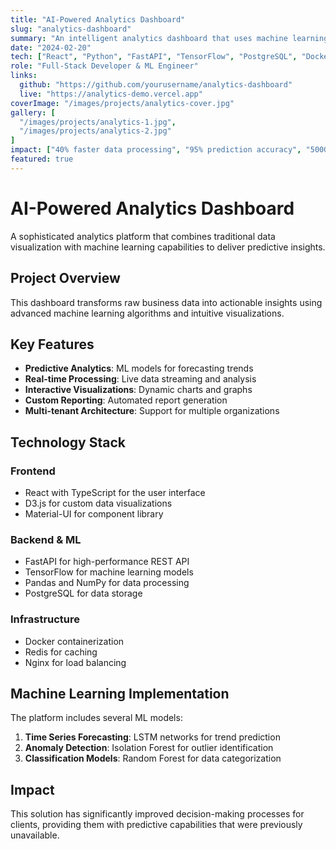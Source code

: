 ```yaml
---
title: "AI-Powered Analytics Dashboard"
slug: "analytics-dashboard"
summary: "An intelligent analytics dashboard that uses machine learning to provide actionable insights from complex data sets."
date: "2024-02-20"
tech: ["React", "Python", "FastAPI", "TensorFlow", "PostgreSQL", "Docker"]
role: "Full-Stack Developer & ML Engineer"
links:
  github: "https://github.com/yourusername/analytics-dashboard"
  live: "https://analytics-demo.vercel.app"
coverImage: "/images/projects/analytics-cover.jpg"
gallery: [
  "/images/projects/analytics-1.jpg",
  "/images/projects/analytics-2.jpg"
]
impact: ["40% faster data processing", "95% prediction accuracy", "500GB+ data analyzed"]
featured: true
---
```


# AI-Powered Analytics Dashboard

A sophisticated analytics platform that combines traditional data visualization with machine learning capabilities to deliver predictive insights.

## Project Overview

This dashboard transforms raw business data into actionable insights using advanced machine learning algorithms and intuitive visualizations.

## Key Features

- **Predictive Analytics**: ML models for forecasting trends
- **Real-time Processing**: Live data streaming and analysis
- **Interactive Visualizations**: Dynamic charts and graphs
- **Custom Reporting**: Automated report generation
- **Multi-tenant Architecture**: Support for multiple organizations

## Technology Stack

### Frontend
- React with TypeScript for the user interface
- D3.js for custom data visualizations
- Material-UI for component library

### Backend & ML
- FastAPI for high-performance REST API
- TensorFlow for machine learning models
- Pandas and NumPy for data processing
- PostgreSQL for data storage

### Infrastructure
- Docker containerization
- Redis for caching
- Nginx for load balancing

## Machine Learning Implementation

The platform includes several ML models:

1. **Time Series Forecasting**: LSTM networks for trend prediction
2. **Anomaly Detection**: Isolation Forest for outlier identification
3. **Classification Models**: Random Forest for data categorization

## Impact

This solution has significantly improved decision-making processes for clients, providing them with predictive capabilities that were previously unavailable.
